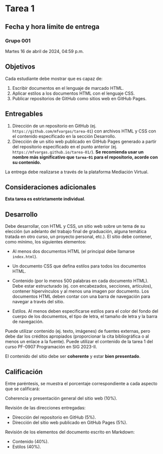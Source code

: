 # Tarea 1 {.unnumbered}

## Fecha y hora límite de entrega {.unnumbered}

### Grupo 001
Martes 16 de abril de 2024, 04:59 p.m.  

## Objetivos
Cada estudiante debe mostrar que es capaz de:

1.  Escribir documentos en el lenguaje de marcado HTML.
2.  Aplicar estilos a los documentos HTML con el lenguaje CSS.
3.  Publicar repositorios de GitHub como sitios web en GitHub Pages.

## Entregables
1.  Dirección de un repositorio en GitHub (ej. `https://github.com/mfvargas/tarea-01`) con archivos HTML y CSS con el contenido especificado en la sección Desarrollo.
2.  Dirección de un sitio web publicado en GitHub Pages generado a partir del repositorio especificado en el punto anterior (ej. `https://mfvargas.github.io/tarea-01/`). **Se recomienda usar un nombre más significativo que `tarea-01` para el repositorio, acorde con su contenido.**

La entrega debe realizarse a través de la plataforma Mediación Virtual.

## Consideraciones adicionales
**Esta tarea es estrictamente individual**.

## Desarrollo
Debe desarrollar, con HTML y CSS, un sitio web sobre un tema de su elección (un adelanto del trabajo final de graduación, alguna temática tratada en otro curso, un proyecto personal, etc.). El sitio debe contener, como mínimo, los siguientes elementos:

- Al menos dos documentos HTML (el principal debe llamarse `index.html`).
- Un documento CSS que defina estilos para todos los documentos HTML.

- Contenido (por lo menos 500 palabras en cada documento HTML). Debe estar estructurado (ej. con encabezados, secciones, artículos), contener hipervínculos y al menos una imagen por documento. Los documentos HTML deben contar con una barra de navegación para navegar a través del sitio.
- Estilos. Al menos deben especificarse estilos para el color del fondo del cuerpo de los documentos, el tipo de letra, el tamaño de letra y la barra de navegación.

Puede utilizar contenido (ej. texto, imágenes) de fuentes externas, pero debe dar los créditos apropiados (proporcionar la cita bibliográfica o al menos un enlace a la fuente). Puede utilizar el contenido de la tarea 1 del curso PF-0907 Programación en SIG 2023-II.

El contenido del sitio debe ser **coherente** y estar **bien presentado**.


## Calificación
Entre paréntesis, se muestra el porcentaje correspondiente a cada aspecto que se calificará:

Coherencia y presentación general del sitio web (10%).

Revisión de las direcciones entregadas:

- Dirección del repositorio en GitHub (5%).
- Dirección del sitio web publicado en GitHub Pages (5%).

Revisión de los elementos del documento escrito en Markdown:

- Contenido (40%).
- Estilos (40%).